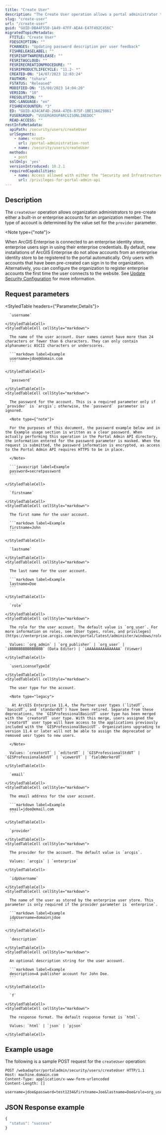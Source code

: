 ```yaml
---
title: "Create User"
description: "The Create User operation allows a portal administrator to create user accounts in ArcGIS Enterprise."
slug: "create-user"
url: "/create-user"
guid: "GUID-DBA4F550-1A49-47FF-AEA4-E47F492C456C"
migratedTopicMetadata:
  FTITLE: "Create User"
  FDESCRIPTION: ""
  FCHANGES: "Updating password description per user feedback"
  FISHRELEASELABEL: ""
  FESRISOFTWARERELEASE: ""
  FESRITAGCLOUD: ""
  FESRIRECREATIONPROCEDURE: ""
  FESRIPRODUCTLIFECYCLE: "11.2- *"
  CREATED-ON: "14/07/2023 12:03:24"
  FAUTHOR: "tohara"
  FSTATUS: "Released"
  MODIFIED-ON: "15/08/2023 14:04:20"
  VERSION: "10"
  FRESOLUTION: ""
  DOC-LANGUAGE: "en"
  FISHREVCOUNTER: "3"
  ED: "GUID-A34CAF4D-266A-47E6-875F-1BE13A629861"
  FUSERGROUP: "VUSERGROUPARCGISONLINEDOC"
  READ-ACCESS: ""
restInfoMetadata:
  apiPath: /security/users/createUser
  urlSegments:
    - name: <root>
      url: /portal-administration-root
    - name: /security/users/createUser
  methods:
    - post
  sslOnly: 'yes'
  versionIntroduced: 10.2.1
  requiredCapabilities:
    - name: Access allowed with either the "Security and Infrastructure" or "Add" privileges
      url: /privileges-for-portal-admin-api
---
```


## Description

The `createUser` operation allows organization administrators to pre-create either a built-in or enterprise accounts for an organization member. The type of account is determined by the value set for the `provider` parameter.

<Note type={"note"}>

When ArcGIS Enterprise is connected to an enterprise identity store, enterprise users sign in using their enterprise credentials. By default, new installations of ArcGIS Enterprise do not allow accounts from an enterprise identity store to be registered to the portal automatically. Only users with accounts that have been pre-created can sign in to the organization. Alternatively, you can configure the organization to register enterprise accounts the first time the user connects to the website. See [Update Security Configuration](/update-security-configuration) for more information.

</Note>

##  Request parameters

<StyledTable headers={"Parameter,Details"}>
  <StyledTableRow>
    <StyledTableCell cellStyle="markdown">

      `username` 

    </StyledTableCell>
    <StyledTableCell cellStyle="markdown">

      The name of the user account. User names cannot have more than 24 characters or fewer than 6 characters. They can only contain alphanumeric ASCII characters or underscores.

      ```markdown label=Example
      username=jdoe@domain.com
      ```

    </StyledTableCell>
  </StyledTableRow>
  <StyledTableRow>
    <StyledTableCell cellStyle="markdown">

      `password` 

    </StyledTableCell>
    <StyledTableCell cellStyle="markdown">

      The password for the account. This is a required parameter only if `provider` is `arcgis`; otherwise, the `password`  parameter is ignored.

      <Note type={"note"}>

      For the purposes of this document, the password example below and in the Example usage section is written as a clear password. When actually performing this operation in the Portal Admin API directory, the information entered for the password parameter is masked. When the request is submitted, the password information is encrypted, as access to the Portal Admin API requires HTTPS to be in place.

      </Note>

      ```javascript label=Example
      password=secretpassword
      ```

    </StyledTableCell>
  </StyledTableRow>
  <StyledTableRow>
    <StyledTableCell cellStyle="markdown">

      `firstname` 

    </StyledTableCell>
    <StyledTableCell cellStyle="markdown">

      The first name for the user account.

      ```markdown label=Example
      firstname=John
      ```

    </StyledTableCell>
  </StyledTableRow>
  <StyledTableRow>
    <StyledTableCell cellStyle="markdown">

      `lastname` 

    </StyledTableCell>
    <StyledTableCell cellStyle="markdown">

      The last name for the user account.

      ```markdown label=Example
      lastname=Doe
      ```

    </StyledTableCell>
  </StyledTableRow>
  <StyledTableRow>
    <StyledTableCell cellStyle="markdown">

      `role` 

    </StyledTableCell>
    <StyledTableCell cellStyle="markdown">

      The role for the user account. The default value is `org_user`. For more information on roles, see [User types, roles, and privileges](https://enterprise.arcgis.com/en/portal/latest/administer/windows/roles.htm).

      Values: `org_admin` | `org_publisher` | `org_user` | `iBBBBBBBBBBBBBBB` (Data Editor) | `iAAAAAAAAAAAAAAA` (Viewer)

    </StyledTableCell>
  </StyledTableRow>
  <StyledTableRow>
    <StyledTableCell cellStyle="markdown">

      `userLicenseTypeId` 

    </StyledTableCell>
    <StyledTableCell cellStyle="markdown">

      The user type for the account.

      <Note type="legacy">

       At ArcGIS Enterprise 11.4, the Partner user types (`liteUT`, `basicUT`, and `standardUT`) have been retired. Separate from these deprecations, the `GISProfessionalBasicUT` user type has been merged with the `creatorUT` user type. With this merge, users assigned the `creatorUT` user type will have access to the applications previously included with the `GISProfessionalBasicUT`. Organizations upgrading to version 11.4 or later will not be able to assign the deprecated or removed uesr types to new users.

      </Note>

      Values: `creatorUT` | `editorUT` | `GISProfessionalStdUT` | `GISProfessionalAdvUT` | `viewerUT` | `fieldWorkerUT`

    </StyledTableCell>
  </StyledTableRow>
  <StyledTableRow>
    <StyledTableCell cellStyle="markdown">

      `email` 

    </StyledTableCell>
    <StyledTableCell cellStyle="markdown">

      The email address for the user account.

      ```markdown label=Example
      email=jdoe@email.com
      ```

    </StyledTableCell>
  </StyledTableRow>
  <StyledTableRow>
    <StyledTableCell cellStyle="markdown">

      `provider` 

    </StyledTableCell>
    <StyledTableCell cellStyle="markdown">

      The provider for the account. The default value is `arcgis`.

      Values: `arcgis` | `enterprise`

    </StyledTableCell>
  </StyledTableRow>
  <StyledTableRow>
    <StyledTableCell cellStyle="markdown">

      `idpUsername` 

    </StyledTableCell>
    <StyledTableCell cellStyle="markdown">

      The name of the user as stored by the enterprise user store. This parameter is only required if the provider parameter is `enterprise`.

      ```markdown label=Example
      idpUsername=domain\jdoe
      ```

    </StyledTableCell>
  </StyledTableRow>
  <StyledTableRow>
    <StyledTableCell cellStyle="markdown">

      `description` 

    </StyledTableCell>
    <StyledTableCell cellStyle="markdown">

      An optional description string for the user account.

      ```markdown label=Example
      description=A publisher account for John Doe.
      ```

    </StyledTableCell>
  </StyledTableRow>
  <StyledTableRow>
    <StyledTableCell cellStyle="markdown">

      `f` 

    </StyledTableCell>
    <StyledTableCell cellStyle="markdown">

      The response format. The default response format is `html`.

      Values: `html` | `json` | `pjson`

    </StyledTableCell>
  </StyledTableRow>
</StyledTable>


## Example usage

The following is a sample POST request for the `createUser` operation:

```other
POST /webadaptor/portaladmin/security/users/createUser HTTP/1.1
Host: machine.domain.com
Content-Type: application/x-www-form-urlencoded
Content-Length: []

username=jdoe&password=test1234&firstname=Joe&lastname=Doe&role=org_user&userLicenseTypeId=creatorUT&email=joedoe@domain.com&provider=arcgis&idpUsername=&description=Creator+account+for+Joe+Doe&f=json

```

## JSON Response example

```javascript
{
  "status": "success"
}
```